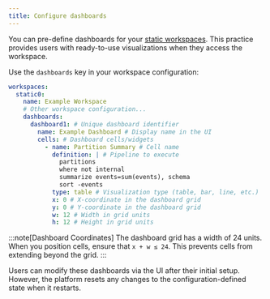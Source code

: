 ```yaml
---
title: Configure dashboards
---
```


You can pre-define dashboards for your [static
workspaces](/guides/platform-management/configure-workspaces#define-static-workspaces). This practice
provides users with ready-to-use visualizations when they access the workspace.

Use the `dashboards` key in your workspace configuration:

```yaml title="workspace.yaml"
workspaces:
  static0:
    name: Example Workspace
    # Other workspace configuration...
    dashboards:
      dashboard1: # Unique dashboard identifier
        name: Example Dashboard # Display name in the UI
        cells: # Dashboard cells/widgets
          - name: Partition Summary # Cell name
            definition: | # Pipeline to execute
              partitions
              where not internal
              summarize events=sum(events), schema
              sort -events
            type: table # Visualization type (table, bar, line, etc.)
            x: 0 # X-coordinate in the dashboard grid
            y: 0 # Y-coordinate in the dashboard grid
            w: 12 # Width in grid units
            h: 12 # Height in grid units
```

:::note[Dashboard Coordinates]
The dashboard grid has a width of 24 units. When you position cells, ensure
that `x + w ≤ 24`. This prevents cells from extending beyond the grid.
:::

Users can modify these dashboards via the UI after their initial setup.
However, the platform resets any changes to the configuration-defined state
when it restarts.
